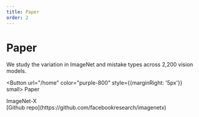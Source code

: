 ```yaml
---
title: Paper
order: 2
---
```


<Content spaceTop spaceBottom color="theme" whiteText> 

# Paper

We study the variation in ImageNet and mistake types across 2,200 vision models. 

<Button url="/home" color="purple-800" style={{marginRight: '5px'}} small>
Paper
</Button> 

</Content>

<a name="content" />

<Content spaceTop>

<Image url="/assets/images/imagenetx_one_slide.jpg" caption="paper summary" />

</Content>

<Footer columns>
  <div>
  ImageNet-X
  </div>

  <div>
  [Github repo](https://github.com/facebookresearch/imagenetx)  
  </div>
</Footer>
